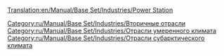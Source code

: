 [[Translation:en/Manual/Base Set/Industries/Power Station]]

{{ru/Manual/Base Set/Industries/Промышленность| имя=Электростанция
| Изображение=en/Manual/Base Set/Industries/Powerstation.png
| Климат=[[ru/Manual/Климат|Умеренный]], [[ru/Manual/Климат|Субарктический]]
| Принимает=[[ru/Manual/Base Set/Cargos/Уголь|Уголь]]
| Производит=Ничего
| Примечания=Недоступна в [[ru/Manual/Климат|субтропическом климате]]
}}


[[Category:ru/Manual/Base Set/Industries/Вторичные отрасли]]
[[Category:ru/Manual/Base Set/Industries/Отрасли умеренного климата]]
[[Category:ru/Manual/Base Set/Industries/Отрасли субарктического климата]]